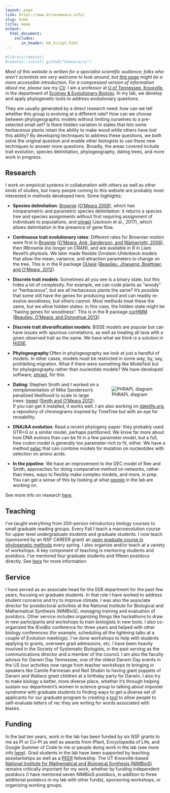 ```yaml
---
layout: page
link: https://www.brianomeara.info/
slug: home
title: Home
output:
  html_document:
    includes:
       in_header: GA_Script.html
---
```


```r
#library(remotes)
#remotes::install_github("bomeara/cv")

```

_Most of this website is written for a specialist scientific audience; folks who aren't scientists are very welcome to look around, but [this page](general.qmd) might be a more accessible introduction. For a compressed version of information about me, please see my [CV](cv.qmd)._
I am a professor at [U of Tennessee, Knoxville](https://www.utk.edu/), in the department of [Ecology & Evolutionary Biology](https://eeb.bio.utk.edu/). In my lab, we develop and apply phylogenetic tools to address evolutionary questions.

They are usually generated by a direct research need: how can we tell whether this group is evolving at a different rate? How can we choose between phylogeographic models without limiting ourselves to a pre-selected small set? Is there hidden variation in states that lets some herbaceous plants retain the ability to make wood while others have lost this ability? By developing techniques to address these questions, we both solve the original question and enable other biologists to use these new techniques to answer more questions. Broadly, the areas covered include trait evolution, species delimitation, phylogeography, dating trees, and more work in progress.


## Research


I work on empirical systems in collaboration with others as well as other kinds of studies, but many people coming to this website are probably most interested in methods developed here. Some highlights:




  * **Species delimitation**: [Brownie](https://brianomeara.info/brownie) ([O'Meara 2009](https://sysbio.oxfordjournals.org/content/early/2009/11/10/sysbio.syp077.short)), which has nonparametric and parametric species delimitation: it returns a species tree and species assignments without first requiring assignment of individuals to populations, and [phrapl](https://www.phrapl.org) (Jackson et al., 2017), which allows delimitation in the presence of gene flow.


  * **Continuous trait evolutionary rates**: Different rates for Brownian motion were first in [Brownie](https://brianomeara.info/brownie) ([O'Meara, Ané, Sanderson, and Wainwright, 2006](https://onlinelibrary.wiley.com/resolve/doi?DOI=10.1111%2Fj.0014-3820.2006.tb01171.x)), then RBrownie (no longer on CRAN), and are available in R in Liam Revell's phytools. We later made flexible Ornstein-Uhlenbeck models that allow the mean, variance, and attraction parameters to change on the tree. This is in the R package [OUwie](https://cran.r-project.org/web/packages/OUwie/index.html) ([Beaulieu, Jhwueng, Boettiger, and O'Meara, 2012](https://onlinelibrary.wiley.com/doi/10.1111/j.1558-5646.2012.01619.x/abstract)).


  * **Discrete trait models**: Sometimes all you see is a binary state, but this hides a lot of complexity. For example, we can code plants as "woody" or "herbaceous", but are all herbaceous plants the same? It's possible that some still have the genes for producing wood and can readily re-evolve woodiness, but others cannot. Most methods treat these the same, but we allow hidden states: in this case, the hidden state might be "having genes for woodiness". This is in the R package [corHMM](https://cran.r-project.org/web/packages/corHMM/index.html) ([Beaulieu, O'Meara, and Donoghue 2013](https://sysbio.oxfordjournals.org/content/62/5/725.long)).


  * **Discrete trait diversification models**: BiSSE models are popular but can have issues with spurious correlations, as well as treating all taxa with a given observed trait as the same. We have what we think is a solution in [HiSSE](https://cran.r-project.org/web/packages/hisse/index.html).


  * **Phylogeography**:Often in phylogeography we look at just a handful of models. In other cases, models must be restricted in some way, by, say, prohibiting migration. What if there were something like ModeTest but for phylogeography rather than nucleotide models? We have developed software, [phrapl](https://r-forge.r-project.org/projects/phrapl/), for this.

<div style="float:right">
![PHRAPL diagram](phrapl.gif)
</div>


  * **Dating**: Stephen Smith and I worked on a reimplementation of Mike Sanderson's penalized likelihood to scale to large trees: [treepl](https://blackrim.org/programs/treepl/) ([Smith and O'Meara 2012](https://bioinformatics.oxfordjournals.org/content/28/20/2689.long)). If you can get it installed, it works well. I am also working on [datelife.org](https://www.datelife.org/), a repository of chronograms inspired by TimeTree but with an eye for reusability.


  * **DNA/AA evolution**: Read a recent phylogeny paper: they probably used GTR+G or a similar model, perhaps partitioned. We know far more about how DNA evolves than can be fit in a few parameter model, but a full, free codon model is generally too parameter-rich to fit, either. We have a method [selac](https://github.com/bomeara/selac) that can combine models for mutation on nucleotides with selection on amino acids.


  * **In the pipeline**: We have an improvement to the DEC model of Ree and Smith, approaches for doing comparative method on networks, rather than trees, ways to flexibly make complex models, and more, in prep. You can get a sense of this by looking at what [people](https://www.brianomeara.info/people) in the lab are working on.


See more info on research [here](https://www.brianomeara.info/research).


## Teaching


I've taught everything from 200-person introductory biology courses to small graduate reading groups. Every Fall I teach a macroevolution course for upper level undergraduate students and graduate students. I now teach (sponsored by an NSF CAREER grant) an [open graduate course in phylogenetic methods](https://phylometh.info) every spring. I also organize and/or teach at a variety of workshops.
A key component of teaching is mentoring students and postdocs. I've mentored four graduate students and fifteen postdocs directly. See [here](https://brianomeara.info/people/) for more information.


## Service


I have served as an associate head for the EEB department for the past few years, focusing on graduate students. In that role I have worked to address student concerns and try to improve climate. I was also the associate director for postdoctoral activities at the National Institute for Biological and Mathematical Synthesis (NIMBioS), managing training and evaluation of postdocs. Other service includes organizing things like hackathons to draw in new participants and workshops to train biologists in new tools. I also co-organized the iEvoBio conference for three years and helped with other biology conferences (for example, scheduling all the lightning talks at a couple of Evolution meetings). I've done workshops to help with students applying to grants, overseen grad admissions, etc. I have been heavily involved in the Society of Systematic Biologists, in the past serving as the communications director and a member of the council.  I am also the faculty advisor for Darwin Day Tennessee, one of the oldest Darwin Day events in the US (our activities now range from teacher workshops to bringing in speakers like Camile Parmesan and Neil Shubin to having giant puppets of Darwin and Wallace greet children at a birthday party for Darwin. I also try to make biology a better, more diverse place, whether it's through helping sustain our department's women in science group to talking about imposter syndrome with graduate students to finding ways to get a diverse set of applicants for our graduate program to creating a [tool](better-letter.qmd) to allow people to self-evaluate letters of rec they are writing for words associated with biases.


## Funding


In the last ten years, work in the lab has been funded by six NSF grants to me as PI or Co-PI as well as awards from iPlant, Encyclopedia of Life, and Google Summer of Code to me or people doing work in the lab (see more info [here](https://www.brianomeara.info/funding)). Grad students in the lab have been supported by teaching assistantships as well as a [PEER](https://web.utk.edu/~peer/) fellowship. The UT Knoxville-based [National Institute for Mathematical and Biological Synthesis (NIMBioS)](https://www.nimbios.org/) remains critically important for my work, whether by funding independent postdocs (I have mentored seven NIMBioS postdocs, in addition to three additional postdocs in my lab with other funds), sponsoring workshops, or organizing working groups.
